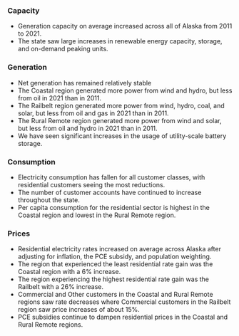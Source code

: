 ### Capacity
- Generation capacity on average increased across all of Alaska from 2011 to 2021.
- The state saw large increases in renewable energy capacity, storage, and on-demand peaking units.

### Generation
- Net generation has remained relatively stable
- The Coastal region generated more power from wind and hydro, but less from oil in 2021 than in 2011.
- The Railbelt region generated more power from wind, hydro, coal, and solar, but less from oil and gas in 2021 than in 2011.
- The Rural Remote region generated more power from wind and solar, but less from oil and hydro in 2021 than in 2011.
- We have seen significant increases in the usage of utility-scale battery storage.

### Consumption
- Electricity consumption has fallen for all customer classes, with residential customers seeing the most reductions.
- The number of customer accounts have continued to increase throughout the state.
- Per capita consumption for the residential sector is highest in the Coastal region and lowest in the Rural Remote region.

### Prices
- Residential electricity rates increased on average across Alaska after adjusting for inflation, the PCE subsidy, and population weighting.
- The region that experienced the least residential rate gain was the Coastal region with a 6% increase.
- The region experiencing the highest residential rate gain was the Railbelt with a 26% increase.
- Commercial and Other customers in the Coastal and Rural Remote regions saw rate decreases where Commercial customers in the Railbelt region saw price increases of about 15%.
- PCE subsidies continue to dampen residential prices in the Coastal and Rural Remote regions.